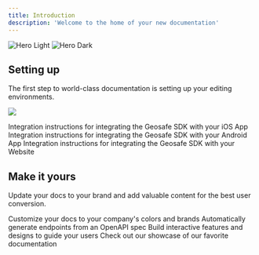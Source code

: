 ```yaml
---
title: Introduction
description: 'Welcome to the home of your new documentation'
---
```


<img
  className="block dark:hidden"
  src="/images/ACT-Group-Consoles.svg"
  alt="Hero Light"
/>
<img
  className="hidden dark:block"
  src="/images/ACT-Group-Consoles.svg"
  alt="Hero Dark"
/>

## Setting up

The first step to world-class documentation is setting up your editing environments.

<img
  src="/images/geosafe.png"
/>

<CardGroup cols={2}>
  <Card
    title="Overview"
    icon="location-dot"
    href="/geosafe/SDK-iOS"
  >
  <Card
    title="iOS Integration"
    icon="apple"
    href="/geosafe/SDK-iOS"
  >
    Integration instructions for integrating the Geosafe SDK with your iOS App
  </Card>
  <Card
    title="Android Integration"
    icon="android"
    href="/geosafe/SDK-Android"
  >
    Integration instructions for integrating the Geosafe SDK with your Android App
  </Card>  
  <Card
    title="Web Integration"
    icon="globe"
    href="/geosafe/SDK-Web"
  >
    Integration instructions for integrating the Geosafe SDK with your Website
  </Card>
  <Card
    title="Troubleshooting"
    icon="poo"
    href="/geosafe/troubleshooting"
  >
</CardGroup>

## Make it yours

Update your docs to your brand and add valuable content for the best user conversion.

<CardGroup cols={2}>
  <Card
    title="Customize Style"
    icon="palette"
    href="https://mintlify.com/docs/settings/global"
  >
    Customize your docs to your company's colors and brands
  </Card>
  <Card
    title="Reference APIs"
    icon="code"
    href="https://mintlify.com/docs/api-playground/openapi"
  >
    Automatically generate endpoints from an OpenAPI spec
  </Card>
  <Card
    title="Add Components"
    icon="screwdriver-wrench"
    href="https://mintlify.com/docs/components/accordion"
  >
    Build interactive features and designs to guide your users
  </Card>
  <Card
    title="Get Inspiration"
    icon="stars"
    href="https://mintlify.com/customers"
  >
    Check out our showcase of our favorite documentation
  </Card>
</CardGroup>

